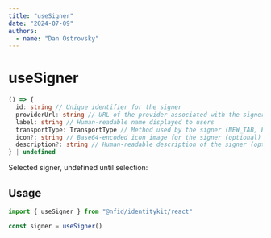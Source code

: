 ```yaml
---
title: "useSigner"
date: "2024-07-09"
authors:
  - name: "Dan Ostrovsky"
---
```



# useSigner

```typescript
() => {
  id: string // Unique identifier for the signer
  providerUrl: string // URL of the provider associated with the signer
  label: string // Human-readable name displayed to users
  transportType: TransportType // Method used by the signer (NEW_TAB, EXTENSION, etc.)
  icon?: string // Base64-encoded icon image for the signer (optional)
  description?: string // Human-readable description of the signer (optional)
} | undefined
```

Selected signer, undefined until selection:

## Usage

```typescript
import { useSigner } from "@nfid/identitykit/react"

const signer = useSigner()
```
